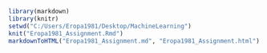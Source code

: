 ```r
library(markdown)
library(knitr)
setwd("C:/Users/Eropa1981/Desktop/MachineLearning")
knit("Eropa1981_Assignment.Rmd")
markdownToHTML("Eropa1981_Assignment.md", "Eropa1981_Assignment.html")
```


